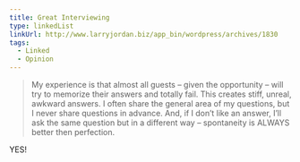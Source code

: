 ```yaml
---
title: Great Interviewing
type: linkedList
linkUrl: http://www.larryjordan.biz/app_bin/wordpress/archives/1830
tags:
  - Linked
  - Opinion
---
```


> My experience is that almost all guests – given the opportunity – will try to memorize their answers and totally fail. This creates stiff, unreal, awkward answers. I often share the general area of my questions, but I never share questions in advance. And, if I don’t like an answer, I’ll ask the same question but in a different way – spontaneity is ALWAYS better then perfection.

YES!

